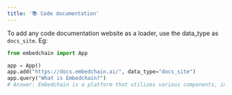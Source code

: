 ```yaml
---
title: '📚 Code documentation'
---
```


To add any code documentation website as a loader, use the data_type as `docs_site`. Eg:

```python
from embedchain import App

app = App()
app.add("https://docs.embedchain.ai/", data_type="docs_site")
app.query("What is Embedchain?")
# Answer: Embedchain is a platform that utilizes various components, including paid/proprietary ones, to provide what is believed to be the best configuration available. It uses LLM (Language Model) providers such as OpenAI, Anthpropic, Vertex_AI, GPT4ALL, Azure_OpenAI, LLAMA2, JINA, Ollama, Together and COHERE. Embedchain allows users to import and utilize these LLM providers for their applications.'
```
